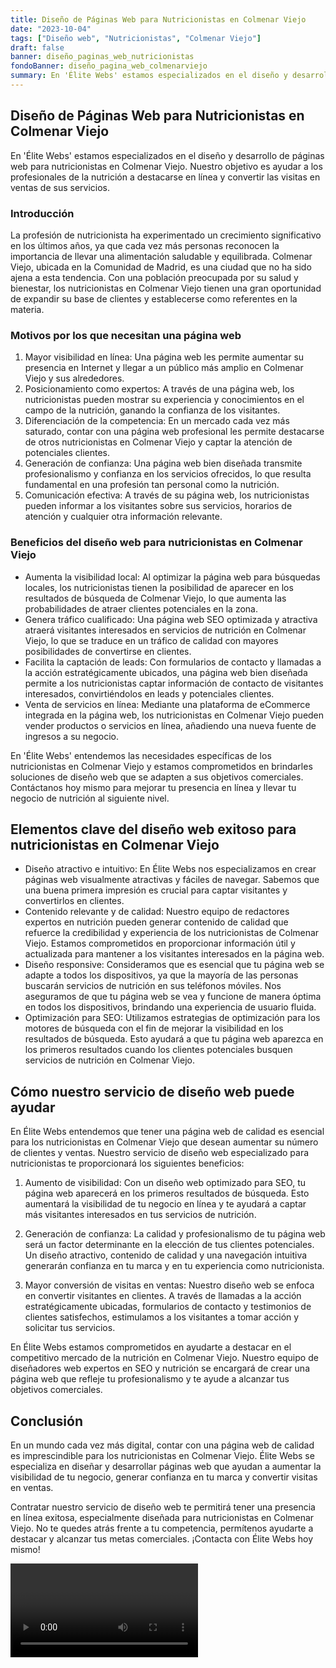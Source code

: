 ```yaml
---
title: Diseño de Páginas Web para Nutricionistas en Colmenar Viejo
date: "2023-10-04"
tags: ["Diseño web", "Nutricionistas", "Colmenar Viejo"]
draft: false
banner: diseño_paginas_web_nutricionistas
fondoBanner: diseño_pagina_web_colmenarviejo
summary: En 'Élite Webs' estamos especializados en el diseño y desarrollo de páginas web para nutricionistas en Colmenar Viejo. Nuestro objetivo es ayudar a los profesionales de la nutrición a destacarse en línea y convertir las visitas en ventas de sus servicios.
---
```



## Diseño de Páginas Web para Nutricionistas en Colmenar Viejo

En 'Élite Webs' estamos especializados en el diseño y desarrollo de páginas web para nutricionistas en Colmenar Viejo. Nuestro objetivo es ayudar a los profesionales de la nutrición a destacarse en línea y convertir las visitas en ventas de sus servicios.

### Introducción

La profesión de nutricionista ha experimentado un crecimiento significativo en los últimos años, ya que cada vez más personas reconocen la importancia de llevar una alimentación saludable y equilibrada. Colmenar Viejo, ubicada en la Comunidad de Madrid, es una ciudad que no ha sido ajena a esta tendencia. Con una población preocupada por su salud y bienestar, los nutricionistas en Colmenar Viejo tienen una gran oportunidad de expandir su base de clientes y establecerse como referentes en la materia.

### Motivos por los que necesitan una página web

1. Mayor visibilidad en línea: Una página web les permite aumentar su presencia en Internet y llegar a un público más amplio en Colmenar Viejo y sus alrededores.
2. Posicionamiento como expertos: A través de una página web, los nutricionistas pueden mostrar su experiencia y conocimientos en el campo de la nutrición, ganando la confianza de los visitantes.
3. Diferenciación de la competencia: En un mercado cada vez más saturado, contar con una página web profesional les permite destacarse de otros nutricionistas en Colmenar Viejo y captar la atención de potenciales clientes.
4. Generación de confianza: Una página web bien diseñada transmite profesionalismo y confianza en los servicios ofrecidos, lo que resulta fundamental en una profesión tan personal como la nutrición.
5. Comunicación efectiva: A través de su página web, los nutricionistas pueden informar a los visitantes sobre sus servicios, horarios de atención y cualquier otra información relevante.

### Beneficios del diseño web para nutricionistas en Colmenar Viejo

- Aumenta la visibilidad local: Al optimizar la página web para búsquedas locales, los nutricionistas tienen la posibilidad de aparecer en los resultados de búsqueda de Colmenar Viejo, lo que aumenta las probabilidades de atraer clientes potenciales en la zona.
- Genera tráfico cualificado: Una página web SEO optimizada y atractiva atraerá visitantes interesados en servicios de nutrición en Colmenar Viejo, lo que se traduce en un tráfico de calidad con mayores posibilidades de convertirse en clientes.
- Facilita la captación de leads: Con formularios de contacto y llamadas a la acción estratégicamente ubicados, una página web bien diseñada permite a los nutricionistas captar información de contacto de visitantes interesados, convirtiéndolos en leads y potenciales clientes.
- Venta de servicios en línea: Mediante una plataforma de eCommerce integrada en la página web, los nutricionistas en Colmenar Viejo pueden vender productos o servicios en línea, añadiendo una nueva fuente de ingresos a su negocio.

En 'Élite Webs' entendemos las necesidades específicas de los nutricionistas en Colmenar Viejo y estamos comprometidos en brindarles soluciones de diseño web que se adapten a sus objetivos comerciales. Contáctanos hoy mismo para mejorar tu presencia en línea y llevar tu negocio de nutrición al siguiente nivel.

<GifSeo />

<Cta />

## Elementos clave del diseño web exitoso para nutricionistas en Colmenar Viejo

- Diseño atractivo e intuitivo: En Élite Webs nos especializamos en crear páginas web visualmente atractivas y fáciles de navegar. Sabemos que una buena primera impresión es crucial para captar visitantes y convertirlos en clientes.
- Contenido relevante y de calidad: Nuestro equipo de redactores expertos en nutrición pueden generar contenido de calidad que refuerce la credibilidad y experiencia de los nutricionistas de Colmenar Viejo. Estamos comprometidos en proporcionar información útil y actualizada para mantener a los visitantes interesados en la página web.
- Diseño responsive: Consideramos que es esencial que tu página web se adapte a todos los dispositivos, ya que la mayoría de las personas buscarán servicios de nutrición en sus teléfonos móviles. Nos aseguramos de que tu página web se vea y funcione de manera óptima en todos los dispositivos, brindando una experiencia de usuario fluida.
- Optimización para SEO: Utilizamos estrategias de optimización para los motores de búsqueda con el fin de mejorar la visibilidad en los resultados de búsqueda. Esto ayudará a que tu página web aparezca en los primeros resultados cuando los clientes potenciales busquen servicios de nutrición en Colmenar Viejo.

## Cómo nuestro servicio de diseño web puede ayudar

En Élite Webs entendemos que tener una página web de calidad es esencial para los nutricionistas en Colmenar Viejo que desean aumentar su número de clientes y ventas. Nuestro servicio de diseño web especializado para nutricionistas te proporcionará los siguientes beneficios:

1. Aumento de visibilidad: Con un diseño web optimizado para SEO, tu página web aparecerá en los primeros resultados de búsqueda. Esto aumentará la visibilidad de tu negocio en línea y te ayudará a captar más visitantes interesados en tus servicios de nutrición.

2. Generación de confianza: La calidad y profesionalismo de tu página web será un factor determinante en la elección de tus clientes potenciales. Un diseño atractivo, contenido de calidad y una navegación intuitiva generarán confianza en tu marca y en tu experiencia como nutricionista.

3. Mayor conversión de visitas en ventas: Nuestro diseño web se enfoca en convertir visitantes en clientes. A través de llamadas a la acción estratégicamente ubicadas, formularios de contacto y testimonios de clientes satisfechos, estimulamos a los visitantes a tomar acción y solicitar tus servicios.

En Élite Webs estamos comprometidos en ayudarte a destacar en el competitivo mercado de la nutrición en Colmenar Viejo. Nuestro equipo de diseñadores web expertos en SEO y nutrición se encargará de crear una página web que refleje tu profesionalismo y te ayude a alcanzar tus objetivos comerciales.

## Conclusión

En un mundo cada vez más digital, contar con una página web de calidad es imprescindible para los nutricionistas en Colmenar Viejo. Élite Webs se especializa en diseñar y desarrollar páginas web que ayudan a aumentar la visibilidad de tu negocio, generar confianza en tu marca y convertir visitas en ventas.

Contratar nuestro servicio de diseño web te permitirá tener una presencia en línea exitosa, especialmente diseñada para nutricionistas en Colmenar Viejo. No te quedes atrás frente a tu competencia, permítenos ayudarte a destacar y alcanzar tus metas comerciales. ¡Contacta con Élite Webs hoy mismo!

<Video />

<CtaBot job="Nutricionistas" city="Colmenar Viejo" />

<Gmaps query="Colmenar Viejo+españa+maps" />
